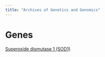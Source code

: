 ```yaml
---
title: "Archives of Genetics and Genomics"
---
```


# Genes
[Superoxide dismutase 1 (SOD1)]({{< var ref-sod1 >}})